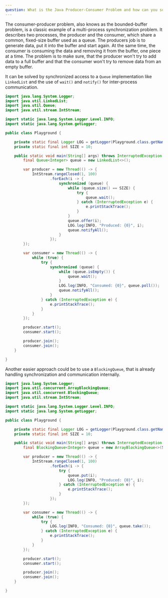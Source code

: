 ```yaml
---
question: What is the Java Producer-Consumer Problem and how can you solve it?
---
```


The consumer-producer problem, also knows as the bounded-buffer problem, is a
classic example of a multi-process synchronization problem. It describes two
processes, the producer and the consumer, which share a common, fixed-size
buffer used as a queue. The producers job is to generate data, put it into the
buffer and start again. At the same time, the consumer is consuming the data and
removing it from the buffer, one piece at a time. The problem is to make sure,
that the producer won't try to add data to a full buffer and that the consumer
won't try to remove data from an empty buffer.

It can be solved by synchronized access to a `Queue` implementation like
`LinkedList` and the use of `wait()` and `notify()` for inter-process
communication.

```java
import java.lang.System.Logger;
import java.util.LinkedList;
import java.util.Queue;
import java.util.stream.IntStream;

import static java.lang.System.Logger.Level.INFO;
import static java.lang.System.getLogger;

public class Playground {

    private static final Logger LOG = getLogger(Playground.class.getName());
    private static final int SIZE = 10;

    public static void main(String[] args) throws InterruptedException {
        final Queue<Integer> queue = new LinkedList<>();

        var producer = new Thread(() -> {
            IntStream.rangeClosed(1, 100)
                    .forEach(i -> {
                        synchronized (queue) {
                            while (queue.size() == SIZE) {
                                try {
                                    queue.wait();
                                } catch (InterruptedException e) {
                                    e.printStackTrace();
                                }
                            }
                            queue.offer(i);
                            LOG.log(INFO, "Produced: {0}", i);
                            queue.notifyAll();
                        }
                    });
        });

        var consumer = new Thread(() -> {
            while (true) {
                try {
                    synchronized (queue) {
                        while (queue.isEmpty()) {
                            queue.wait();
                        }
                        LOG.log(INFO, "Consumed: {0}", queue.poll());
                        queue.notifyAll();
                    }
                } catch (InterruptedException e) {
                    e.printStackTrace();
                }
            }
        });

        producer.start();
        consumer.start();

        producer.join();
        consumer.join();
    }

}
```

Another easier approach could be to use a `BlockingQueue`, that is already
handling synchronization and communication internally.

```java
import java.lang.System.Logger;
import java.util.concurrent.ArrayBlockingQueue;
import java.util.concurrent.BlockingQueue;
import java.util.stream.IntStream;

import static java.lang.System.Logger.Level.INFO;
import static java.lang.System.getLogger;

public class Playground {

    private static final Logger LOG = getLogger(Playground.class.getName());
    private static final int SIZE = 10;

    public static void main(String[] args) throws InterruptedException {
        final BlockingQueue<Integer> queue = new ArrayBlockingQueue<>(SIZE);

        var producer = new Thread(() -> {
            IntStream.rangeClosed(1, 100)
                    .forEach(i -> {
                        try {
                            queue.put(i);
                            LOG.log(INFO, "Produced: {0}", i);
                        } catch (InterruptedException e) {
                            e.printStackTrace();
                        }
                    });
        });

        var consumer = new Thread(() -> {
            while (true) {
                try {
                    LOG.log(INFO, "Consumed: {0}", queue.take());
                } catch (InterruptedException e) {
                    e.printStackTrace();
                }
            }
        });

        producer.start();
        consumer.start();

        producer.join();
        consumer.join();
    }

}
```
